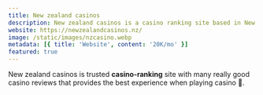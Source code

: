```yaml
---
title: New zealand casinos
description: New zealand casinos is a casino ranking site based in New Zealand
website: https://newzealandcasinos.nz/
image: /static/images/nzcasino.webp
metadata: [{ title: 'Website', content: '20K/mo' }]
featured: true
---
```


New zealand casinos is trusted **casino-ranking** site with many really good casino reviews that provides the best experience when playing casino 🎰.
